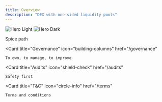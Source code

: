 ```yaml
---
title: Overview
description: "DEX with one-sided liquidity pools"
---
```


<img
  className="block dark:hidden"
  src="/images/spice-banner.png"
  alt="Hero Light"
/>
<img
  className="hidden dark:block"
  src="/images/spice-banner.png"
  alt="Hero Dark"
/>

<CardGroup cols={2}>
  <Card
    title="Roadmap: The Seed"
    icon="map"
    href="/roadmap"
  >
    Spice path
  </Card>

  <Card
    title="Governance"
    icon="building-columns"
    href="/governance"
  >
    To own, to manage, to improve
  </Card>

  <Card
    title="Audits"
    icon="shield-check"
    href="/audits"
  >
    Safety first
  </Card>

  <Card
    title="T&C"
    icon="circle-info"
    href="/terms"
  >
    Terms and conditions
  </Card>

</CardGroup>
